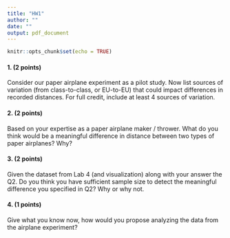 ```yaml
---
title: "HW1"
author: ""
date: ""
output: pdf_document
---
```


```r
knitr::opts_chunk$set(echo = TRUE)
```

#### 1. (2 points) 
Consider our paper airplane experiment as a pilot study. Now list sources of variation (from class-to-class, or EU-to-EU) that could impact differences in recorded distances. For full credit, include at least 4 sources of variation.

#### 2. (2 points) 
Based on your expertise as a paper airplane maker / thrower. What do you think would be a meaningful difference in distance between two types of paper airplanes? Why?

#### 3. (2 points) 
Given the dataset from Lab 4 (and visualization) along with your answer the Q2. Do you think you have sufficient sample size to detect the meaningful difference you specified in Q2? Why or why not.

#### 4. (1 points)
Give what you know now, how would you propose analyzing the data from the airplane experiment?





